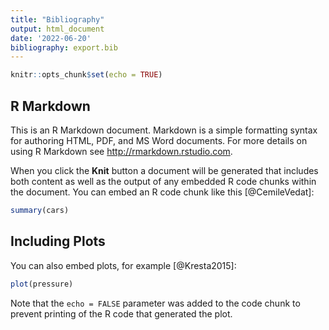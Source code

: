 ---
title: "Bibliography"
output: html_document
date: '2022-06-20'
bibliography: export.bib
---

```{r setup, include=FALSE}
knitr::opts_chunk$set(echo = TRUE)
```

## R Markdown

This is an R Markdown document. Markdown is a simple formatting syntax for authoring HTML, PDF, and MS Word documents. For more details on using R Markdown see <http://rmarkdown.rstudio.com>.

When you click the **Knit** button a document will be generated that includes both content as well as the output of any embedded R code chunks within the document. You can embed an R code chunk like this [@CemileVedat]:

```{r cars}
summary(cars)
```

## Including Plots

You can also embed plots, for example [@Kresta2015]:

```{r pressure, echo=FALSE}
plot(pressure)
```

Note that the `echo = FALSE` parameter was added to the code chunk to prevent printing of the R code that generated the plot.

